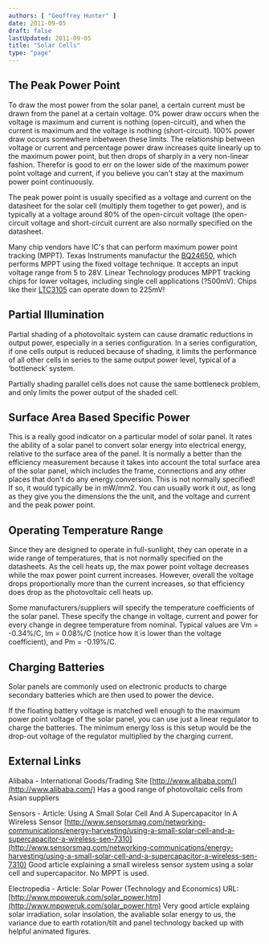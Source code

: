 ```yaml
---
authors: [ "Geoffrey Hunter" ]
date: 2011-09-05
draft: false
lastUpdated: 2011-09-05
title: "Solar Cells"
type: "page"
---
```



## The Peak Power Point

To draw the most power from the solar panel, a certain current must be drawn from the panel at a certain voltage. 0% power draw occurs when the voltage is maximum and current is nothing (open-circuit), and when the current is maximum and the voltage is nothing (short-circuit). 100% power draw occurs somewhere inbetween these limits. The relationship between voltage or current and percentage power draw increases quite linearly up to the maximum power point, but then drops of sharply in a very non-linear fashion. Therefor is good to err on the lower side of the maximum power point voltage and current, if you believe you can't stay at the maximum power point continuously.

The peak power point is usually specified as a voltage and current on the datasheet for the solar cell (multiply them together to get power), and is typically at a voltage around 80% of the open-circuit voltage (the open-circuit voltage and short-circuit current are also normally specified on the datasheet.

Many chip vendors have IC's that can perform maximum power point tracking (MPPT). Texas Instruments manufactur the [BQ24650](http://focus.ti.com/docs/prod/folders/print/bq24650.html), which performs MPPT using the fixed voltage technique. It accepts an input voltage range from 5 to 28V. Linear Technology produces MPPT tracking chips for lower voltages, including single cell applications (?500mV). Chips like their [LTC3105](http://www.linear.com/product/ltc3105) can operate down to 225mV!

## Partial Illumination

Partial shading of a photovoltaic system can cause dramatic reductions in output power, especially in a series configuration. In a series configuration, if one cells output is reduced because of shading, it limits the performance of all other cells in series to the same output power level, typical of a ‘bottleneck’ system.

Partially shading parallel cells does not cause the same bottleneck problem, and only limits the power output of the shaded cell.

## Surface Area Based Specific Power

This is a really good indicator on a particular model of solar panel. It rates the ability of a solar panel to convert solar energy into electrical energy, relative to the surface area of the panel. It is normally a better than the efficiency measurement because it takes into account the total surface area of the solar panel, which includes the frame, connections and any other places that don't do any energy.conversion. This is not normally specified! If so, it would typically be in mW/mm2. You can usually work it out, as long as they give you the dimensions the the unit, and the voltage and current and the peak power point.

## Operating Temperature Range

Since they are designed to operate in full-sunlight, they can operate in a wide range of temperatures, that is not normally specified on the datasheets. As the cell heats up, the max power point voltage decreases while the max power point current increases. However, overall the voltage drops proportionally more than the current increases, so that efficiency does drop as the photovoltaic cell heats up.

Some manufacturers/suppliers will specify the temperature coefficients of the solar panel. These specify the change in voltage, current and power for every change in degree temperature from nominal. Typical values are Vm = -0.34%/C, Im = 0.08%/C (notice how it is lower than the voltage coefficient), and Pm = -0.19%/C.

## Charging Batteries

Solar panels are commonly used on electronic products to charge secondary batteries which are then used to power the device.

If the floating battery voltage is matched well enough to the maximum power point voltage of the solar panel, you can use just a linear regulator to charge the batteries. The minimum energy loss is this setup would be the drop-out voltage of the regulator multiplied by the charging current.

## External Links


Alibaba - International Goods/Trading Site
[http://www.alibaba.com/](http://www.alibaba.com/)
Has a good range of photovoltaic cells from Asian suppliers

Sensors - Article: Using A Small Solar Cell And A Supercapacitor In A Wireless Sensor
[http://www.sensorsmag.com/networking-communications/energy-harvesting/using-a-small-solar-cell-and-a-supercapacitor-a-wireless-sen-7310](http://www.sensorsmag.com/networking-communications/energy-harvesting/using-a-small-solar-cell-and-a-supercapacitor-a-wireless-sen-7310)
Good article explaining a small wireless sensor system using a solar cell and supercapacitor. No MPPT is used.

Electropedia - Article: Solar Power (Technology and Economics)
URL: [http://www.mpoweruk.com/solar_power.htm](http://www.mpoweruk.com/solar_power.htm)
Very good article explaing solar irradiation, solar insolation, the avaliable solar energy to us, the variance due to earth rotation/tilt and panel technology backed up with helpful animated figures.

